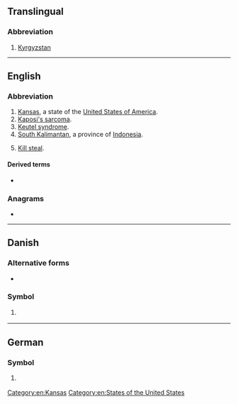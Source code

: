 {{also|ks|k's|K's|kS}}
==Translingual==

===Abbreviation===
{{rfc-header|Abbreviation}}
{{head|mul|abbreviation}}

# [[Kyrgyzstan]]

----

==English==

===Abbreviation===
{{rfc-header|Abbreviation}}
{{head|en|abbreviation}}

# [[Kansas]], a state of the [[United States of America]].
# [[w:Kaposi's sarcoma|Kaposi's sarcoma]].
# [[Keutel syndrome]].
# [[South Kalimantan]], a province of [[Indonesia]].
# {{lb|en|online gaming}} [[kill steal|Kill steal]].

====Derived terms====
* {{sense|kill steal}} {{l|en|KSer|gloss=[[kill stealer]]}}

===Anagrams===
* {{anagrams|en|SK|sk|sk.}}

[[Category:en:Kansas]]
[[Category:en:States of the United States]]

----

==Danish==

===Alternative forms===
* {{l|da|Ks|K<sub>s</sub>}}

===Symbol===
{{head|da|symbol|head=K<sub>S</sub>}}

# {{lb|da|chemistry}} {{l|mul|Ka|K<sub>a</sub>}}

----

==German==

===Symbol===
{{head|de|symbol|head=K<sub>S</sub>}}

# {{lb|de|chemistry}} {{l|mul|Ka|K<sub>a</sub>}}